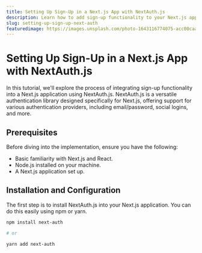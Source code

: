 ```yaml
---
title: Setting Up Sign-Up in a Next.js App with NextAuth.js
description: Learn how to add sign-up functionality to your Next.js application using NextAuth.js.
slug: setting-up-sign-up-next-auth
featuredimage: https://images.unsplash.com/photo-1643116774075-acc00caa9a7b?q=80&w=2940&auto=format&fit=crop&ixlib=rb-4.0.3&ixid=M3wxMjA3fDB8MHxwaG90by1wYWdlfHx8fGVufDB8fHx8fA%3D%3D
---
```


# Setting Up Sign-Up in a Next.js App with NextAuth.js

In this tutorial, we'll explore the process of integrating sign-up functionality into a Next.js application using NextAuth.js. NextAuth.js is a versatile authentication library designed specifically for Next.js, offering support for various authentication providers, including email/password, social logins, and more.

## Prerequisites

Before diving into the implementation, ensure you have the following:

- Basic familiarity with Next.js and React.
- Node.js installed on your machine.
- A Next.js application set up.

## Installation and Configuration

The first step is to install NextAuth.js into your Next.js application. You can do this easily using npm or yarn.

```bash
npm install next-auth

# or

yarn add next-auth